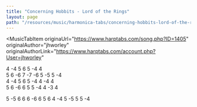 ```yaml
---
title: "Concerning Hobbits - Lord of the Rings"
layout: page
path: "/resources/music/harmonica-tabs/concerning-hobbits-lord-of-the-rings"
---
```


<MusicTabItem
  originaUrl="https://www.harptabs.com/song.php?ID=1405"
  originalAuthor="jhworley"
  originalAuthorLink="https://www.harptabs.com/account.php?User=jhworley"
>
4 -4 5 6 5 -4 4 <br/>
5 6 -6 7 -7 -6 5 -5 5 -4 <br/>
4 -4 5 6 5 -4 4 -4 4 <br/>
5 6 -6 6 5 5 -4 4 -3 4 <br/>

5 -5 6 6 6 -6 6 5 6
4 -4 5 -5 5 5 -4
</MusicTabItem>
